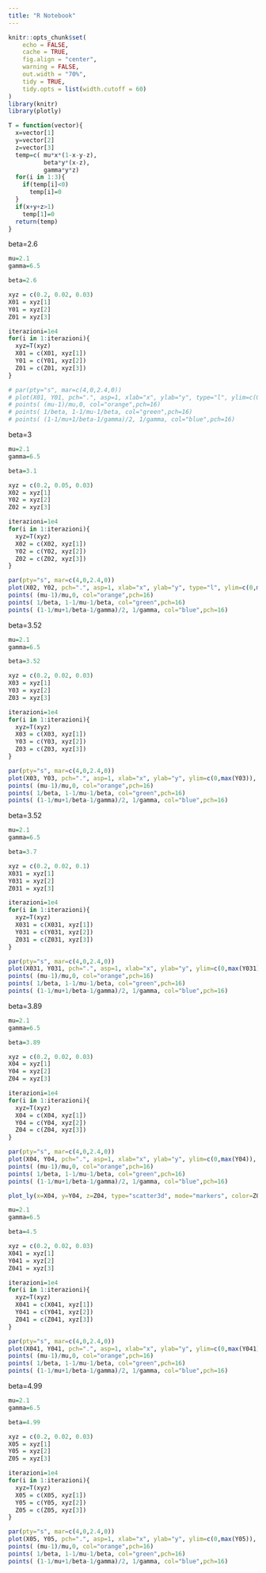 ```yaml
---
title: "R Notebook"
---
```


```r
knitr::opts_chunk$set(
	echo = FALSE,
	cache = TRUE,
	fig.align = "center",
	warning = FALSE,
	out.width = "70%",
	tidy = TRUE,
	tidy.opts = list(width.cutoff = 60)
)
library(knitr)
library(plotly)
```

```r
T = function(vector){
  x=vector[1]
  y=vector[2]
  z=vector[3]
  temp=c( mu*x*(1-x-y-z),
          beta*y*(x-z),
          gamma*y*z)
  for(i in 1:3){
    if(temp[i]<0)
      temp[i]=0
  }
  if(x+y+z>1)
    temp[1]=0
  return(temp)
}
```

beta=2.6
```r
mu=2.1
gamma=6.5

beta=2.6

xyz = c(0.2, 0.02, 0.03)
X01 = xyz[1]
Y01 = xyz[2]
Z01 = xyz[3]

iterazioni=1e4
for(i in 1:iterazioni){
  xyz=T(xyz)
  X01 = c(X01, xyz[1])
  Y01 = c(Y01, xyz[2])
  Z01 = c(Z01, xyz[3])
}
```

```r
# par(pty="s", mar=c(4,0,2.4,0))
# plot(X01, Y01, pch=".", asp=1, xlab="x", ylab="y", type="l", ylim=c(0,max(Y01)), main = paste("beta = ", beta, sep=""))
# points( (mu-1)/mu,0, col="orange",pch=16)
# points( 1/beta, 1-1/mu-1/beta, col="green",pch=16)
# points( (1-1/mu+1/beta-1/gamma)/2, 1/gamma, col="blue",pch=16)
```


beta=3
```r
mu=2.1
gamma=6.5

beta=3.1

xyz = c(0.2, 0.05, 0.03)
X02 = xyz[1]
Y02 = xyz[2]
Z02 = xyz[3]

iterazioni=1e4
for(i in 1:iterazioni){
  xyz=T(xyz)
  X02 = c(X02, xyz[1])
  Y02 = c(Y02, xyz[2])
  Z02 = c(Z02, xyz[3])
}
```

```r
par(pty="s", mar=c(4,0,2.4,0))
plot(X02, Y02, pch=".", asp=1, xlab="x", ylab="y", type="l", ylim=c(0,max(Y02)), main = paste("beta = ", beta, sep=""))
points( (mu-1)/mu,0, col="orange",pch=16)
points( 1/beta, 1-1/mu-1/beta, col="green",pch=16)
points( (1-1/mu+1/beta-1/gamma)/2, 1/gamma, col="blue",pch=16)
```

beta=3.52
```r
mu=2.1
gamma=6.5

beta=3.52

xyz = c(0.2, 0.02, 0.03)
X03 = xyz[1]
Y03 = xyz[2]
Z03 = xyz[3]

iterazioni=1e4
for(i in 1:iterazioni){
  xyz=T(xyz)
  X03 = c(X03, xyz[1])
  Y03 = c(Y03, xyz[2])
  Z03 = c(Z03, xyz[3])
}
```

```r
par(pty="s", mar=c(4,0,2.4,0))
plot(X03, Y03, pch=".", asp=1, xlab="x", ylab="y", ylim=c(0,max(Y03)), main = paste("beta = ", beta, sep=""))
points( (mu-1)/mu,0, col="orange",pch=16)
points( 1/beta, 1-1/mu-1/beta, col="green",pch=16)
points( (1-1/mu+1/beta-1/gamma)/2, 1/gamma, col="blue",pch=16)
```

beta=3.52
```r
mu=2.1
gamma=6.5

beta=3.7

xyz = c(0.2, 0.02, 0.1)
X031 = xyz[1]
Y031 = xyz[2]
Z031 = xyz[3]

iterazioni=1e4
for(i in 1:iterazioni){
  xyz=T(xyz)
  X031 = c(X031, xyz[1])
  Y031 = c(Y031, xyz[2])
  Z031 = c(Z031, xyz[3])
}
```

```r
par(pty="s", mar=c(4,0,2.4,0))
plot(X031, Y031, pch=".", asp=1, xlab="x", ylab="y", ylim=c(0,max(Y031)), main = paste("beta = ", beta, sep=""))
points( (mu-1)/mu,0, col="orange",pch=16)
points( 1/beta, 1-1/mu-1/beta, col="green",pch=16)
points( (1-1/mu+1/beta-1/gamma)/2, 1/gamma, col="blue",pch=16)
```

beta=3.89
```r
mu=2.1
gamma=6.5

beta=3.89

xyz = c(0.2, 0.02, 0.03)
X04 = xyz[1]
Y04 = xyz[2]
Z04 = xyz[3]

iterazioni=1e4
for(i in 1:iterazioni){
  xyz=T(xyz)
  X04 = c(X04, xyz[1])
  Y04 = c(Y04, xyz[2])
  Z04 = c(Z04, xyz[3])
}
```

```r
par(pty="s", mar=c(4,0,2.4,0))
plot(X04, Y04, pch=".", asp=1, xlab="x", ylab="y", ylim=c(0,max(Y04)), main = paste("beta = ", beta, sep=""))
points( (mu-1)/mu,0, col="orange",pch=16)
points( 1/beta, 1-1/mu-1/beta, col="green",pch=16)
points( (1-1/mu+1/beta-1/gamma)/2, 1/gamma, col="blue",pch=16)
```


```r
plot_ly(x=X04, y=Y04, z=Z04, type="scatter3d", mode="markers", color=Z04, marker = list(size = 0.8))
```


```r
mu=2.1
gamma=6.5

beta=4.5

xyz = c(0.2, 0.02, 0.03)
X041 = xyz[1]
Y041 = xyz[2]
Z041 = xyz[3]

iterazioni=1e4
for(i in 1:iterazioni){
  xyz=T(xyz)
  X041 = c(X041, xyz[1])
  Y041 = c(Y041, xyz[2])
  Z041 = c(Z041, xyz[3])
}
```

```r
par(pty="s", mar=c(4,0,2.4,0))
plot(X041, Y041, pch=".", asp=1, xlab="x", ylab="y", ylim=c(0,max(Y041)), main = paste("beta = ", beta, sep=""))
points( (mu-1)/mu,0, col="orange",pch=16)
points( 1/beta, 1-1/mu-1/beta, col="green",pch=16)
points( (1-1/mu+1/beta-1/gamma)/2, 1/gamma, col="blue",pch=16)
```

beta=4.99
```r
mu=2.1
gamma=6.5

beta=4.99

xyz = c(0.2, 0.02, 0.03)
X05 = xyz[1]
Y05 = xyz[2]
Z05 = xyz[3]

iterazioni=1e4
for(i in 1:iterazioni){
  xyz=T(xyz)
  X05 = c(X05, xyz[1])
  Y05 = c(Y05, xyz[2])
  Z05 = c(Z05, xyz[3])
}
```

```r
par(pty="s", mar=c(4,0,2.4,0))
plot(X05, Y05, pch=".", asp=1, xlab="x", ylab="y", ylim=c(0,max(Y05)), main = paste("beta = ", beta, sep=""))
points( (mu-1)/mu,0, col="orange",pch=16)
points( 1/beta, 1-1/mu-1/beta, col="green",pch=16)
points( (1-1/mu+1/beta-1/gamma)/2, 1/gamma, col="blue",pch=16)
```








